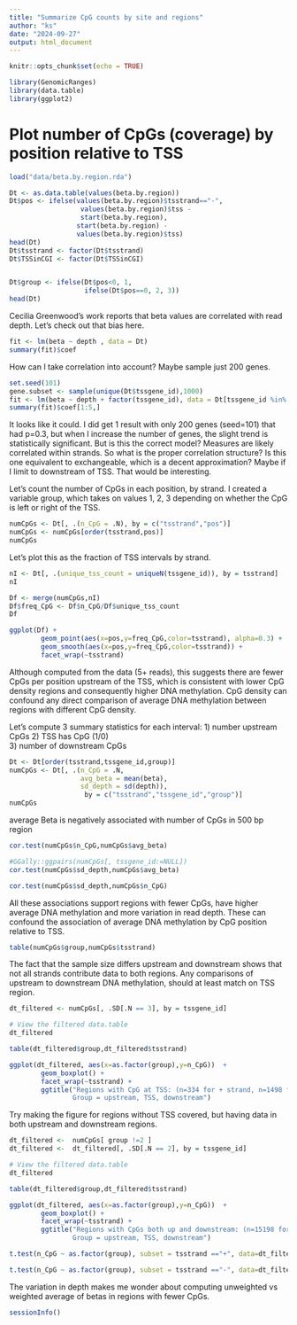 ```yaml
---
title: "Summarize CpG counts by site and regions"
author: "ks"
date: "2024-09-27"
output: html_document
---
```


```r
knitr::opts_chunk$set(echo = TRUE)
```

```r
library(GenomicRanges)
library(data.table)
library(ggplot2)
```

# Plot number of CpGs (coverage) by position relative to TSS


```r
load("data/beta.by.region.rda")

Dt <- as.data.table(values(beta.by.region))
Dt$pos <- ifelse(values(beta.by.region)$tsstrand=="-",
                  values(beta.by.region)$tss -
                  start(beta.by.region),
                 start(beta.by.region) - 
                 values(beta.by.region)$tss)
head(Dt)
Dt$tsstrand <- factor(Dt$tsstrand)
Dt$TSSinCGI <- factor(Dt$TSSinCGI)


Dt$group <- ifelse(Dt$pos<0, 1,
                   ifelse(Dt$pos==0, 2, 3))
head(Dt)
```

Cecilia Greenwood's work reports that beta values are correlated with read depth.
Let's check out that bias here.
```r
fit <- lm(beta ~ depth , data = Dt)
summary(fit)$coef
```
How can I take correlation into account? Maybe sample just 200 genes.
```r
set.seed(101)
gene.subset <- sample(unique(Dt$tssgene_id),1000)
fit <- lm(beta ~ depth + factor(tssgene_id), data = Dt[tssgene_id %in% gene.subset])
summary(fit)$coef[1:5,]
```

It looks like it could. I did get 1 result with only 200 genes (seed=101) that had p=0.3,
but when I increase the number of genes, the slight trend is statistically significant. But is this the correct model? Measures are likely correlated within strands. So what is the proper correlation structure?  Is this one equivalent to exchangeable, which is a decent approximation? Maybe if I limit to downstream of TSS. That would be interesting.


Let's count the number of CpGs in each position, by strand. I created a variable group, which takes on values 1, 2, 3 depending on whether the CpG is left or right of the TSS. 

```r
numCpGs <- Dt[, .(n_CpG = .N), by = c("tsstrand","pos")]
numCpGs <- numCpGs[order(tsstrand,pos)]
numCpGs
```

Let's plot this as the fraction of TSS intervals by strand.
```r
nI <- Dt[, .(unique_tss_count = uniqueN(tssgene_id)), by = tsstrand]
nI
```

```r
Df <- merge(numCpGs,nI)
Df$freq_CpG <- Df$n_CpG/Df$unique_tss_count
Df
```


```r
ggplot(Df) +
        geom_point(aes(x=pos,y=freq_CpG,color=tsstrand), alpha=0.3) +
        geom_smooth(aes(x=pos,y=freq_CpG,color=tsstrand)) +
        facet_wrap(~tsstrand)
```

Although computed from the data (5+ reads), this suggests there are fewer CpGs per position upstream of the TSS, which is consistent with lower CpG density regions and consequently higher DNA methylation. CpG density can confound any direct comparison of average DNA methylation between regions with different CpG density.


Let's compute 3 summary statistics for each interval: 
1) number upstream CpGs 
2) TSS has CpG (1/0)  
3) number of downstream CpGs
```r
Dt <- Dt[order(tsstrand,tssgene_id,group)]
numCpGs <- Dt[, .(n_CpG = .N, 
                  avg_beta = mean(beta), 
                  sd_depth = sd(depth)),
                   by = c("tsstrand","tssgene_id","group")]
numCpGs
```

average Beta is negatively associated with number of CpGs in 500 bp region
```r
cor.test(numCpGs$n_CpG,numCpGs$avg_beta)
```

```r
#GGally::ggpairs(numCpGs[, tssgene_id:=NULL])
cor.test(numCpGs$sd_depth,numCpGs$avg_beta)
```

```r
cor.test(numCpGs$sd_depth,numCpGs$n_CpG)
```

All these associations support regions with fewer CpGs, have higher average DNA methylation and more variation in read depth. These can confound the association of average DNA methylation by CpG position relative to TSS.

```r
table(numCpGs$group,numCpGs$tsstrand)
```

The fact that the sample size differs upstream and downstream shows that not all strands contribute data to both regions.
Any comparisons of upstream to downstream DNA methylation, should at least match on TSS region. 

```r
dt_filtered <- numCpGs[, .SD[.N == 3], by = tssgene_id]

# View the filtered data.table
dt_filtered
```

```r
table(dt_filtered$group,dt_filtered$tsstrand)
```


```r
ggplot(dt_filtered, aes(x=as.factor(group),y=n_CpG))  +
        geom_boxplot() +
        facet_wrap(~tsstrand) +
        ggtitle("Regions with CpG at TSS: (n=334 for + strand, n=1498 for - strand.  
                Group = upstream, TSS, downstream")
```

Try making the figure for regions without TSS covered, but having data in both upstream and downstream regions.
```r

dt_filtered <-  numCpGs[ group !=2 ] 
dt_filtered <-  dt_filtered[, .SD[.N == 2], by = tssgene_id]

# View the filtered data.table
dt_filtered
```

```r
table(dt_filtered$group,dt_filtered$tsstrand)
```

```r
ggplot(dt_filtered, aes(x=as.factor(group),y=n_CpG))  +
        geom_boxplot() +
        facet_wrap(~tsstrand) +
        ggtitle("Regions with CpGs both up and downstream: (n=15198 for + strand, n=14545 for - strand.  
                Group = upstream, TSS, downstream")
```

```r
t.test(n_CpG ~ as.factor(group), subset = tsstrand =="+", data=dt_filtered)
```

```r
t.test(n_CpG ~ as.factor(group), subset = tsstrand =="-", data=dt_filtered)
```

The variation in depth makes me wonder about computing unweighted vs weighted average of betas in regions with fewer CpGs.  

```r
sessionInfo()
```

